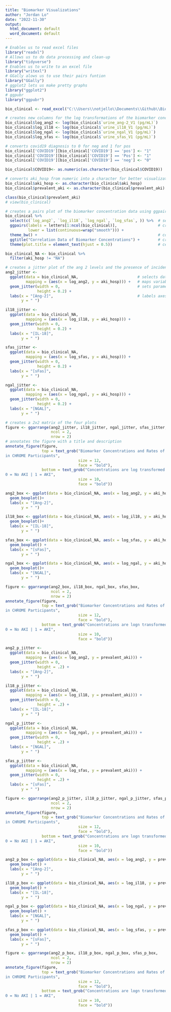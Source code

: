```yaml
---
title: "Biomarker Visualizations"
author: "Jordan Lo"
date: "2022-11-30"
output:
  html_document: default
  word_document: default
---
```

```r
# Enables us to read excel files
library("readxl")
# Allows us to do data processing and clean-up
library("tidyverse")
# Enables us to write to an excel file
library("writexl")
# GGally alows us to use their pairs funtion
library("GGally")
# ggplot2 lets us make pretty graphs
library("ggplot2")
# ggpubr 
library("ggpubr")
```

```r
bio_clinical <- read_excel("C:\\Users\\notjello\\Documents\\Github\\Biomarker-Master-Sheet\\Biomarker_Assays_and_Clinical_Data_20221122.xlsx")

# creates new columns for the log transformations of the biomarker concentrations 
bio_clinical$log_ang2 <- log(bio_clinical$`urine_ang-2_V1 (pg/mL)`)
bio_clinical$log_il18 <- log(bio_clinical$`urine_il18_V1 (pg/mL)`)
bio_clinical$log_ngal <- log(bio_clinical$`urine_ngal_V1 (pg/mL)`)
bio_clinical$log_sfas <- log(bio_clinical$`urine_sfas_V1 (pg/mL)`)

# converts covid19 diagnosis to 0 for neg and 1 for pos
bio_clinical['COVID19'][bio_clinical['COVID19'] == 'pos'] <- "1"
bio_clinical['COVID19'][bio_clinical['COVID19'] == 'Pos'] <- "1"
bio_clinical['COVID19'][bio_clinical['COVID19'] == 'neg'] <- "0"

bio_clinical$COVID19<- as.numeric(as.character(bio_clinical$COVID19))

# converts aki_hosp from numeric into a character for better visualization
bio_clinical$aki_hosp <- as.character(bio_clinical$aki_hosp)
bio_clinical$prevalent_aki <- as.character(bio_clinical$prevalent_aki)

class(bio_clinical$prevalent_aki)
# view(bio_clinical)
```

```r
# creates a pairs plot of the biomarker concentration data using ggpairs
bio_clinical %>%
  select(c(`log_ang2`, `log_il18`, `log_ngal`, `log_sfas`, )) %>%  # selects the data used
  ggpairs(labels = letters[1:ncol(bio_clinical)],                  # creates the actual plot
          lower = list(continuous=wrap("smooth"))) +               
  theme_bw() +                                                     # color scheme of plot
  ggtitle("Correlation Data of Biomarker Concentrations") +        # creates a title
  theme(plot.title = element_text(hjust = 0.5))                    # centers titel
```

```r
bio_clinical_NA <- bio_clinical %>%
  filter(aki_hosp != "NA")

# creates a jitter plot of the ang 2 levels and the presence of incident aki
ang2_jitter <-
  ggplot(data = bio_clinical_NA,                          # selects dataframe
         mapping = (aes(x = log_ang2, y = aki_hosp))) +   # maps variables to x and y
  geom_jitter(width = 0,                                  # sets parameters for the jitter
              height = 0.2) +
  labs(x = "[Ang-2]",                                     # labels axes
       y = " ")

il18_jitter <-
  ggplot(data = bio_clinical_NA, 
         mapping = (aes(x = log_il18, y = aki_hosp))) +
  geom_jitter(width = 0, 
              height = 0.2) +
  labs(x = "[IL-18]",
       y = " ")

sfas_jitter <-
  ggplot(data = bio_clinical_NA, 
         mapping = (aes(x = log_sfas, y = aki_hosp))) +
  geom_jitter(width = 0, 
              height = 0.2) +
  labs(x = "[sFas]",
       y = " ")

ngal_jitter <-
  ggplot(data = bio_clinical_NA, 
         mapping = (aes(x = log_ngal, y = aki_hosp))) +
  geom_jitter(width = 0, 
              height = 0.2) +
  labs(x = "[NGAL]",
       y = " ")

# creates a 2x2 matrix of the four plots
figure <- ggarrange(ang2_jitter, il18_jitter, ngal_jitter, sfas_jitter,
                    ncol = 2, 
                    nrow = 2)
# annotates the figure with a title and description
annotate_figure(figure,
                top = text_grob("Biomarker Concentrations and Rates of Incident AKI 
in CHROME Participants",
                                size = 12,
                                face = "bold"),
                bottom = text_grob("Concentrations are log transformed and taken from the first visit 
0 = No AKI | 1 = AKI",
                                size = 10,
                                face = "bold"))
```


```r
ang2_box <- ggplot(data = bio_clinical_NA, aes(x = log_ang2, y = aki_hosp)) +
  geom_boxplot()+
  labs(x = "[Ang-2]",
       y = " ")

il18_box <- ggplot(data = bio_clinical_NA, aes(x = log_il18, y = aki_hosp)) +
  geom_boxplot()+
  labs(x = "[IL-18]",
       y = " ")

sfas_box <- ggplot(data = bio_clinical_NA, aes(x = log_sfas, y = aki_hosp)) +
  geom_boxplot() +
  labs(x = "[sFas]",
       y = " ")

ngal_box <- ggplot(data = bio_clinical_NA, aes(x = log_ngal, y = aki_hosp)) +
  geom_boxplot()+
  labs(x = "[NGAL]",
       y = " ")

figure <- ggarrange(ang2_box, il18_box, ngal_box, sfas_box,
                    ncol = 2, 
                    nrow = 2)
annotate_figure(figure,
                top = text_grob("Biomarker Concentrations and Rates of Incident AKI 
in CHROME Participants",
                                size = 12,
                                face = "bold"),
                bottom = text_grob("Concentrations are logn transformed and taken from the first visit 
0 = No AKI | 1 = AKI",
                                size = 10,
                                face = "bold"))
```

```r
ang2_p_jitter <-
  ggplot(data = bio_clinical_NA, 
         mapping = (aes(x = log_ang2, y = prevalent_aki))) +
  geom_jitter(width = 0,
              height = .2) +
  labs(x = "[Ang-2]",
       y = " ")

il18_p_jitter <-
  ggplot(data = bio_clinical_NA, 
         mapping = (aes(x = log_il18, y = prevalent_aki))) +
  geom_jitter(width = 0,
              height = .2) +
  labs(x = "[IL-18]",
       y = " ")

ngal_p_jitter <-
  ggplot(data = bio_clinical_NA, 
         mapping = (aes(x = log_ngal, y = prevalent_aki))) +
  geom_jitter(width = 0,
              height = .2) +
  labs(x = "[NGAL]",
       y = " ")

sfas_p_jitter <-
  ggplot(data = bio_clinical_NA, 
         mapping = (aes(x = log_sfas, y = prevalent_aki))) +
  geom_jitter(width = 0,
              height = .2) +
  labs(x = "[sFas]",
       y = " ")

figure <- ggarrange(ang2_p_jitter, il18_p_jitter, ngal_p_jitter, sfas_p_jitter,
                    ncol = 2, 
                    nrow = 2)
annotate_figure(figure,
                top = text_grob("Biomarker Concentrations and Rates of Prevalent AKI 
in CHROME Participants",
                                size = 12,
                                face = "bold"),
                bottom = text_grob("Concentrations are logn transformed and taken from the first visit 
0 = No AKI | 1 = AKI",
                                size = 10,
                                face = "bold"))
```

```r
ang2_p_box <- ggplot(data = bio_clinical_NA, aes(x = log_ang2, y = prevalent_aki)) +
  geom_boxplot() +
  labs(x = "[Ang-2]",
       y = " ")

il18_p_box <- ggplot(data = bio_clinical_NA, aes(x = log_il18, y = prevalent_aki)) +
  geom_boxplot() +
  labs(x = "[IL-18]",
       y = " ")

ngal_p_box <- ggplot(data = bio_clinical_NA, aes(x = log_ngal, y = prevalent_aki)) +
  geom_boxplot() +
  labs(x = "[NGAL]",
       y = " ")

sfas_p_box <- ggplot(data = bio_clinical_NA, aes(x = log_sfas, y = prevalent_aki)) +
  geom_boxplot() +
  labs(x = "[sFas]",
       y = " ")

figure <- ggarrange(ang2_p_box, il18_p_box, ngal_p_box, sfas_p_box,
                    ncol = 2, 
                    nrow = 2)
annotate_figure(figure,
                top = text_grob("Biomarker Concentrations and Rates of Prevalent AKI 
in CHROME Participants",
                                size = 12,
                                face = "bold"),
                bottom = text_grob("Concentrations are logn transformed and taken from the first visit 
0 = No AKI | 1 = AKI",
                                size = 10,
                                face = "bold"))
```


